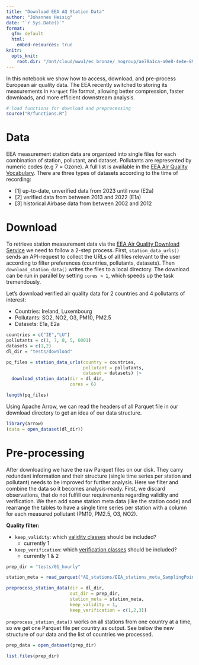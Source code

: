 ```yaml
---
title: "Download EEA AQ Station Data"
author: "Johannes Heisig"
date: "`r Sys.Date()`"
format: 
  gfm: default
  html: 
    embed-resources: true
knitr:
  opts_knit:
    root.dir: "/mnt/cloud/wwu1/ec_bronze/_nogroup/ae78a1ca-a0e8-4e4e-8992-69c34947db65/UseCase_AIRCON"
---
```


In this notebook we show how to access, download, and pre-process European air quality data. The EEA recently switched to storing its measurements in `Parquet` file format, allowing better compression, faster downloads, and more efficient downstream analysis.

```r
# load functions for download and preprocessing
source("R/functions.R")
```

# Data

EEA measurement station data are organized into single files for each combination of station, pollutant, and dataset. Pollutants are represented by numeric codes (e.g 7 = Ozone). A full list is available in the [EEA Air Quality Vocabulary](https://dd.eionet.europa.eu/vocabulary/aq/pollutant/view). There are three types of datasets according to the time of recording: 

- [1] up-to-date, unverified data from 2023 until now (E2a)
- [2] verified data from between 2013 and 2022 (E1a)
- [3] historical Airbase data from between 2002 and 2012

# Download

To retrieve station measurement data via the [EEA Air Quality Download Service](https://eeadmz1-downloads-webapp.azurewebsites.net/) we need to follow a 2-step process. First, `station_data_urls()` sends an API-request to collect the URLs of all files relevant to the user according to filter preferences (countries, pollutants, datasets). Then `download_station_data()` writes the files to a local directory. The download can be run in parallel by setting `cores > 1`, which speeds up the task tremendously.

Let's download verified air quality data for 2 countries and 4 pollutants of interest:

- Countries: Ireland, Luxembourg
- Pollutants: SO2, NO2, O3, PM10, PM2.5
- Datasets: E1a, E2a


```r
countries = c("IE","LU")
pollutants = c(1, 7, 8, 5, 6001)
datasets = c(1,2)
dl_dir = "tests/download"

pq_files = station_data_urls(country = countries, 
                             pollutant = pollutants, 
                             dataset = datasets) |> 
  download_station_data(dir = dl_dir, 
                        cores = 6)
```

```r
length(pq_files)
```

Using Apache Arrow, we can read the headers of all Parquet file in our download directory to get an idea of our data structure.

```r
library(arrow)
(data = open_dataset(dl_dir))
```

# Pre-processing

After downloading we have the raw Parquet files on our disk. They carry redundant information and their structure (single time series per station and pollutant) needs to be improved for further analysis. Here we filter and combine the data so it becomes analysis-ready. First, we discard observations, that do not fulfill our requirements regarding validity and verification. We then add some station meta data (like the station code) and rearrange the tables to have a single time series per station with a column for each measured pollutant (PM10, PM2.5, O3, NO2).

**Quality filter:**

- `keep_validity`: which [validity classes](http://dd.eionet.europa.eu/vocabulary/aq/observationvalidity/view) should be included?
    - currently 1
- `keep_verification`: which [verification classes](http://dd.eionet.europa.eu/vocabulary/aq/observationverification/view) should be included?
    - currently 1 & 2
  
```r
prep_dir = "tests/01_hourly"

station_meta = read_parquet("AQ_stations/EEA_stations_meta_SamplingPoint.parquet")

preprocess_station_data(dir = dl_dir, 
                        out_dir = prep_dir, 
                        station_meta = station_meta, 
                        keep_validity = 1, 
                        keep_verification = c(1,2,3))
```

`preprocess_station_data()` works on all stations from one country at a time, so we get one Parquet file per country as output. See below the new structure of our data and the list of countries we processed.

```r
prep_data = open_dataset(prep_dir)
```

```r
list.files(prep_dir)
```

